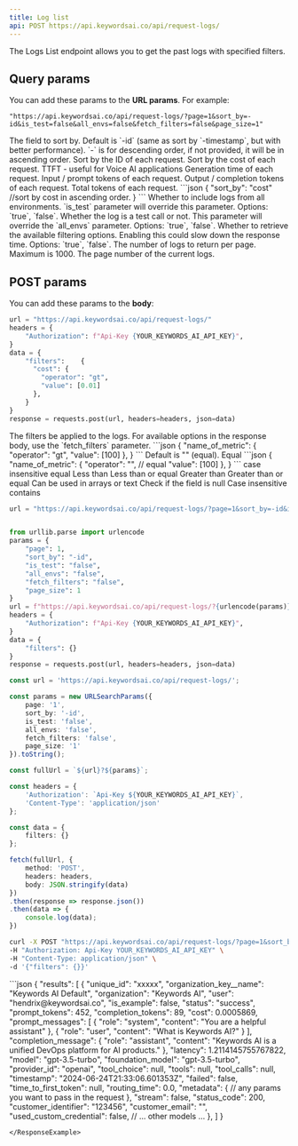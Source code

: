 ```yaml
---
title: Log list
api: POST https://api.keywordsai.co/api/request-logs/
---
```


The Logs List endpoint allows you to get the past logs with specified filters.


## Query params
You can add these params to the **URL params**.
For example:
```
"https://api.keywordsai.co/api/request-logs/?page=1&sort_by=-id&is_test=false&all_envs=false&fetch_filters=false&page_size=1"
```

<ParamField query="sort_by" type="string" required>
  The field to sort by. Default is `-id` (same as sort by `-timestamp`, but with better performance).
  `-` is for descending order, if not provided, it will be in ascending order.
  <AccordionGroup>
    <Accordion title="Properties">
        <ParamField body="id" type="string">
            Sort by the ID of each request.
        </ParamField>
        <ParamField body="cost" type="string">
            Sort by the cost of each request.
        </ParamField>
        <ParamField body="time_to_first_token" type="string">
           TTFT - useful for Voice AI applications
        </ParamField>
        <ParamField body="latency" type="string">
          Generation time of each request.
        </ParamField>
        <ParamField body="prompt_tokens" type="string">
          Input / prompt tokens of each request.
        </ParamField>
        <ParamField body="completion_tokens" type="string">
          Output / completion tokens of each request.
        </ParamField>
        <ParamField body="all_tokens" type="string">
          Total tokens of each request.
        </ParamField>
    </Accordion>
    <Accordion title="Example">
    ```json
    {
      "sort_by": "cost" //sort by cost in ascending order.
    }
    ```
    </Accordion>
</AccordionGroup>
</ParamField>
<ParamField query="all_envs" type="string" default="false">
  Whether to include logs from all environments. `is_test` parameter will override this parameter.
  Options: `true`, `false`.
</ParamField>

<ParamField query="is_test" type="string" default="false">
  Whether the log is a test call or not. This parameter will override the `all_envs` parameter.
  Options: `true`, `false`.
</ParamField>

<ParamField query="fetch_filters" type="string" default="false">
  Whether to retrieve the available filtering options. Enabling this could slow down the response time.
  Options: `true`, `false`.
</ParamField>

<ParamField query="page_size" type="number" default={100}>
  The number of logs to return per page. Maximum is 1000.
</ParamField>

<ParamField query="page" type="number" default={1}>
  The page number of the current logs.
</ParamField>

## POST params
You can add these params to the **body**:
```python
url = "https://api.keywordsai.co/api/request-logs/"
headers = {
    "Authorization": f"Api-Key {YOUR_KEYWORDS_AI_API_KEY}",
}
data = {
    "filters":    {
      "cost": {
        "operator": "gt",
        "value": [0.01]
      },
    }
}
response = requests.post(url, headers=headers, json=data)
```

<ParamField body="filters" type="object" default={{}}>
  The filters be applied to the logs. For available options in the response body, use the `fetch_filters` parameter.
<Accordion title="Example">
  ```json
    {
      "name_of_metric": {
        "operator": "gt",
        "value": [100]
      },
    }
```
  </Accordion>
</ParamField>

<ParamField body="operator" type="string" required>
  Default is "" (equal).
  <Accordion title="Properties">
        <ParamField body=" " type="string">
            Equal
            <Accordion title="Example">
            ```json
            {
              "name_of_metric": {
                "operator": "", // equal
                "value": [100]
              },
            }
            ```
            </Accordion>
        </ParamField>
        <ParamField body="iexact" type="string">
            case insensitive equal
        </ParamField>
        <ParamField body="lt" type="string">
           Less than
        </ParamField>
        <ParamField body="lte" type="string">
           Less than or equal
        </ParamField>
        <ParamField body="gt" type="string">
          Greater than
        </ParamField>
        <ParamField body="gte" type="string">
          Greater than or equal
        </ParamField>
        <ParamField body="contains" type="string">
        </ParamField>
        <ParamField body="endswith" type="string">
        </ParamField>
        <ParamField body="in" type="string">
          Can be used in arrays or text
        </ParamField>
        <ParamField body="isnull" type="string">
          Check if the field is null
        </ParamField>
        <ParamField body="icontains" type="string">
          Case insensitive contains
        </ParamField>
        <ParamField body="not" type="string">
        </ParamField>
    </Accordion>

</ParamField>

<RequestExample>

```python Python
url = "https://api.keywordsai.co/api/request-logs/?page=1&sort_by=-id&is_test=false&all_envs=false&fetch_filters=false&page_size=1"


from urllib.parse import urlencode
params = {
    "page": 1,
    "sort_by": "-id",
    "is_test": "false",
    "all_envs": "false",
    "fetch_filters": "false",
    "page_size": 1
}
url = f"https://api.keywordsai.co/api/request-logs/?{urlencode(params)}"
headers = {
    "Authorization": f"Api-Key {YOUR_KEYWORDS_AI_API_KEY}",
}
data = {
    "filters": {}
}
response = requests.post(url, headers=headers, json=data)
```
```typescript TypeScript
const url = 'https://api.keywordsai.co/api/request-logs/';

const params = new URLSearchParams({
    page: '1',
    sort_by: '-id',
    is_test: 'false',
    all_envs: 'false',
    fetch_filters: 'false',
    page_size: '1'
}).toString();

const fullUrl = `${url}?${params}`;

const headers = {
    'Authorization': `Api-Key ${YOUR_KEYWORDS_AI_API_KEY}`,
    'Content-Type': 'application/json'
};

const data = {
    filters: {}
};

fetch(fullUrl, {
    method: 'POST',
    headers: headers,
    body: JSON.stringify(data)
})
.then(response => response.json())
.then(data => {
    console.log(data);
})
```
```bash cURL
curl -X POST "https://api.keywordsai.co/api/request-logs/?page=1&sort_by=-id&is_test=false&all_envs=false&fetch_filters=false&page_size=1" \
-H "Authorization: Api-Key YOUR_KEYWORDS_AI_API_KEY" \
-H "Content-Type: application/json" \
-d '{"filters": {}}'

```
</RequestExample>
<ResponseExample>
```json
{
    "results": [
       {
        "unique_id": "xxxxx",
        "organization_key__name": "Keywords AI Default",
        "organization": "Keywords AI",
        "user": "hendrix@keywordsai.co",
        "is_example": false,
        "status": "success",
        "prompt_tokens": 452,
        "completion_tokens": 89,
        "cost": 0.0005869,
        "prompt_messages": [
                {
                    "role": "system",
                    "content": "You are a helpful assistant"
                },
                {
                    "role": "user",
                    "content": "What is Keywords AI?"
                }
        ],
        "completion_message": {
                "role": "assistant",
                "content": "Keywords AI is a unified DevOps platform for AI products."
        },
        "latency": 1.2114145755767822,
        "model": "gpt-3.5-turbo",
        "foundation_model": "gpt-3.5-turbo",
        "provider_id": "openai",
        "tool_choice": null,
        "tools": null,
        "tool_calls": null,
        "timestamp": "2024-06-24T21:33:06.601353Z",
        "failed": false,
        "time_to_first_token": null,
        "routing_time": 0.0,
        "metadata": {
            // any params you want to pass in the request
            },
        "stream": false,
        "status_code": 200,
        "customer_identifier": "123456",
        "customer_email": "",
        "used_custom_credential": false,
       // ... other models ... 
       },
    ]
}

```
</ResponseExample>